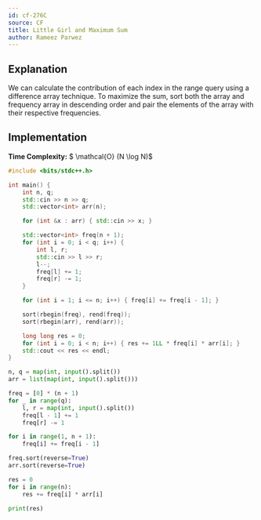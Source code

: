 ```yaml
---
id: cf-276C
source: CF
title: Little Girl and Maximum Sum
author: Rameez Parwez
---
```


## Explanation

We can calculate the contribution of each index in the range query using a difference array technique.
To maximize the sum, sort both the array and frequency array in descending order
and pair the elements of the array with their respective frequencies.

## Implementation

**Time Complexity:** $ \mathcal{O} (N \log N)$

<LanguageSection>
<CPPSection>

```cpp
#include <bits/stdc++.h>

int main() {
	int n, q;
	std::cin >> n >> q;
	std::vector<int> arr(n);

	for (int &x : arr) { std::cin >> x; }

	std::vector<int> freq(n + 1);
	for (int i = 0; i < q; i++) {
		int l, r;
		std::cin >> l >> r;
		l--;
		freq[l] += 1;
		freq[r] -= 1;
	}

	for (int i = 1; i <= n; i++) { freq[i] += freq[i - 1]; }

	sort(rbegin(freq), rend(freq));
	sort(rbegin(arr), rend(arr));

	long long res = 0;
	for (int i = 0; i < n; i++) { res += 1LL * freq[i] * arr[i]; }
	std::cout << res << endl;
}
```

</CPPSection>
<PySection>

```py
n, q = map(int, input().split())
arr = list(map(int, input().split()))

freq = [0] * (n + 1)
for _ in range(q):
	l, r = map(int, input().split())
	freq[l - 1] += 1
	freq[r] -= 1

for i in range(1, n + 1):
	freq[i] += freq[i - 1]

freq.sort(reverse=True)
arr.sort(reverse=True)

res = 0
for i in range(n):
	res += freq[i] * arr[i]

print(res)
```

</PySection>
</LanguageSection>
